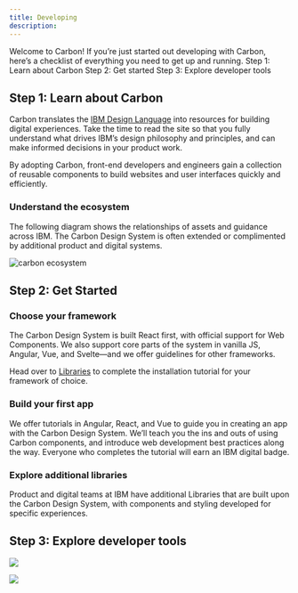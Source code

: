 ```yaml
---
title: Developing
description:
---
```


<PageDescription>
  Welcome to Carbon! If you’re just started out developing with Carbon, here’s a checklist of
  everything you need to get up and running.
</PageDescription>

<AnchorLinks>
  <AnchorLink>Step 1: Learn about Carbon</AnchorLink>
  <AnchorLink>Step 2: Get started</AnchorLink>
  <AnchorLink>Step 3: Explore developer tools</AnchorLink>
</AnchorLinks>

## Step 1: Learn about Carbon

Carbon translates the [IBM Design Language](http://www.ibm.com/design/language) into resources for
building digital experiences. Take the time to read the site so that you fully understand what
drives IBM’s design philosophy and principles, and can make informed decisions in your product work.

By adopting Carbon, front-end developers and engineers gain a collection of reusable components to
build websites and user interfaces quickly and efficiently.

### Understand the ecosystem

The following diagram shows the relationships of assets and guidance across IBM. The Carbon Design
System is often extended or complimented by additional product and digital systems.

![carbon ecosystem](/developing/carbon-ecosystem.png)

## Step 2: Get Started

### Choose your framework

The Carbon Design System is built React first, with official support for Web Components. We also
support core parts of the system in vanilla JS, Angular, Vue, and Svelte—and we offer guidelines for
other frameworks.

Head over to [Libraries](/assets/libaries) to complete the installation tutorial for your framework
of choice.

<CardGroup>
  <MiniCard title="React tutorial" href="/assets/carbon-components-react">
    <MdxIcon name="react" />
  </MiniCard>
  <MiniCard title="Web Component tutorial" href="/assets/carbon-components--web-components">
    <MdxIcon name="webcomponents" />
  </MiniCard>
  <MiniCard title="Angular tutorial" href="/assets/carbon-components-angular">
    <MdxIcon name="angular" />
  </MiniCard>
  <MiniCard title="Vue tutorial" href="/assets/carbon-components-vue">
    <MdxIcon name="vue" />
  </MiniCard>
  <MiniCard title="Svelte tutorial" href="h/assets/carbon-components-svelte">
    <MdxIcon name="svelte" />
  </MiniCard>
  <MiniCard title="Vanilla tutorial" href="/assets/carbon-components">
    <MdxIcon name="js" />
  </MiniCard>
</CardGroup>

### Build your first app

We offer tutorials in Angular, React, and Vue to guide you in creating an app with the Carbon Design
System. We’ll teach you the ins and outs of using Carbon components, and introduce web development
best practices along the way. Everyone who completes the tutorial will earn an IBM digital badge.

<CardGroup>
  <MiniCard
    title="React app tutorial"
    href="https://carbondesignsystem.com/developing/react-tutorial/overview/"
  >
    <MdxIcon name="react" />
  </MiniCard>
  <MiniCard
    title="Angular app tutorial"
    href="https://carbondesignsystem.com/developing/angular-tutorial/overview/"
  >
    <MdxIcon name="angular" />
  </MiniCard>
  <MiniCard
    title="Vue app tutorial"
    href="https://carbondesignsystem.com/developing/vue-tutorial/overview/"
  >
    <MdxIcon name="vue" />
  </MiniCard>
</CardGroup>

### Explore additional libraries

Product and digital teams at IBM have additional Libraries that are built upon the Carbon Design
System, with components and styling developed for specific experiences.

<CardGroup>
<Column lg={4} md={4}>
  <ResourceCard
    subTitle="IBM.com React"
    href=""
    >
<MdxIcon name="react" />
  </ResourceCard>
</Column>

<Column lg={4} md={4}>
  <ResourceCard
    subTitle="IBM.com Web Components"
    href=""
    >
<MdxIcon name="webcomponents" />
  </ResourceCard>
</Column>
</CardGroup>

## Step 3: Explore developer tools

<CardGroup>
<Column lg={4} md={4}>
  <ResourceCard
    subTitle="Carbon CodePen"
    href="http://www.codepen.io/team/carbon"
    >

<MdxIcon name="codepen" />

  </ResourceCard>
</Column>

<Column lg={4} md={4}>
  <ResourceCard
    subTitle="Carbon Devtools"
    href="https://github.com/carbon-design-system/devtools"
    >

![](/developing/carbon-devtools-extension.png)

  </ResourceCard>
</Column>

<Column lg={4} md={4}>
  <ResourceCard
    subTitle="Carbon Storybook Theme Switcher"
    href="https://www.npmjs.com/package/@carbon/storybook-addon-theme"
    >

<MdxIcon name="npm" />

  </ResourceCard>
</Column>

<Column lg={4} md={4}>
  <ResourceCard
    subTitle="Stylelint plugin Carbon tokens"
    href="https://www.npmjs.com/package/stylelint-plugin-carbon-tokens"
    >

<MdxIcon name="npm" />

  </ResourceCard>
</Column>

<Column lg={4} md={4}>
  <ResourceCard
    subTitle="Color contrast checker"
    href="https://marijohannessen.github.io/color-contrast-checker/"
    >

![](/developing/color-contrast-icon.png)

  </ResourceCard>
</Column>
</CardGroup>
